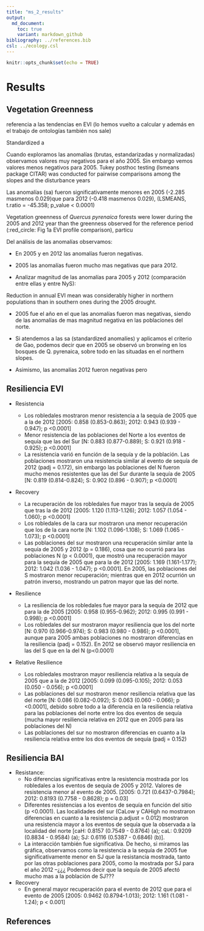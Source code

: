 ```yaml
---
title: "ms_2_results"
output:  
  md_document:
    toc: true
    variant: markdown_github
bibliography: ../references.bib
csl: ../ecology.csl
---
```


```r
knitr::opts_chunk$set(echo = TRUE)
```

# Results

## Vegetation Greenness

referencia a las tendencias en EVI (lo hemos vuelto a calcular y además en el trabajo de ontologías también nos sale)


Standardized a

Cuando exploramos las anomalías (brutas, estandarizadas y normalizadas) observamos valores muy negativos para el año 2005. Sin embargo vemos valores menos negativos para 2005. Tukey posthoc testing (lsmeans package CITAR) was conducted for pairwise comparisons among the slopes and the disturbance years 

Las anomalías (sa) fueron significativamente menores en 2005 (-2.285 masmenos 0.029)que para 2012 (-0.418 masmenos 0.029), (LSMEANS, t.ratio = -45.358; p_value < 0.0001)

Vegetation greenness of *Quercus pyrenaica* forests were lower during the 2005 and 2012 year than the greenness observed for the reference period (:red_circle: Fig 1a EVI profile comparison), particu


Del análisis de las anomalías observamos:

* En 2005 y en 2012 las anomalías fueron negativas. 
* 2005 las anomalías fueron mucho mas negativas que para 2012. 

* Analizar magnitud de las anomalías para 2005 y 2012 (comparación entre ellas y entre NyS): 


Reduction in annual EVI mean was considerably higher in northern populations than in southern ones during the 2005 drought. 



* 2005 fue el año en el que las anomalías fueron mas negativas, siendo de las anomalías de mas magnitud negativa en las poblaciones del norte. 

* Si atendemos a las sa (standardized anomalíes) y aplicamos el criterio de Gao, podemos decir que en 2005 se observó un bronwing en los bosques de Q. pyrenaica, sobre todo en las situadas en el northern slopes. 

* Asimismo, las anomalías 2012 fueron negativas pero 



## Resiliencia EVI 


* Resistencia

    * Los robledales mostraron menor resistencia a la sequía de 2005 que a la de 2012 [2005: 0.858 (0.853-0.863); 2012: 0.943 (0.939 - 0.947); p <0.0001]
    * Menor resistencia de las poblaciones del Norte a los eventos de sequía que las del Sur [N: 0.883 (0.877-0.889); S: 0.921 (0.918 - 0.925); p <0.0001]
    * La resistencia varió en función de la sequía y de la población. Las poblaciones mostraron una resistencia similar al evento de sequía de 2012 (padj = 0.172), sin embargo las poblaciones del N fueron mucho menos resistentes que las del Sur durante la sequía de 2005  [N: 0.819 (0.814-0.824); S: 0.902 (0.896 - 0.907); p <0.0001]

* Recovery 
    
    * La recuperación de los robledales fue mayor tras la sequía de 2005 que tras la de 2012 [2005: 1.120 (1.113-1.126); 2012: 1.057 (1.054 - 1.060); p <0.0001]
    * Los robledales de la cara sur mostraron una menor recuperación que los de la cara norte [N: 1.102 (1.096-1.108); S: 1.069 (1.065 - 1.073); p <0.0001]
    * Las poblaciones del sur mostraron una recuperación similar ante la sequía de 2005 y 2012 (p = 0.186), cosa que no ocurrió para las poblaciones N (p < 0.0001), que mostró una recuperación mayor para la sequía de 2005 que para la de 2012 [2005: 1.169 (1.161-1.177); 2012: 1.042 (1.036 - 1.047); p <0.0001]. En 2005, las poblaciones del S mostraron menor recuperación; mientras que en 2012 ocurrión un patrón inverso, mostrando un patron mayor que las del norte. 


* Resilience 

    * La resiliencia de los robledales fue mayor para la sequía de 2012 que para la de 2005 [2005: 0.958 (0.955-0.962); 2012: 0.995 (0.991 - 0.998); p <0.0001]  
    * Los robledales del sur mostraron mayor resiliencia que los del norte [N: 0.970 (0.966-0.974); S: 0.983 (0.980 - 0.986); p <0.0001], aunque para 2005 ambas poblaciones no mostraron diferencias en la resiliencia (padj = 0.152). En 2012 se observó mayor resiliencia en las del S que en la del N (p<0.0001)

* Relative Resilience 

  * Los robledales mostraron mayor resiliencia relativa a la sequía de 2005 que a la de 2012 [2005: 0.099 (0.095-0.105); 2012: 0.053 (0.050 - 0.056); p <0.0001]  
  * Las poblaciones del sur mostraron menor resiliencia relativa que las del norte [N: 0.086 (0.082-0.092); S: 0.063 (0.060 - 0.066); p <0.0001], debido sobre todo a la diferencia en la resiliencia relativa para las poblaciones del norte entre los dos eventos de sequía (mucha mayor resiliencia relativa en 2012 que en 2005 para las poblaciones del N)
  * Las poblaciones del sur no mostraron diferencias en cuanto a la resiliencia relativa entre los dos eventos de sequía (padj = 0.152)


## Resiliencia BAI 

* Resistance: 
  * No diferencias significativas entre la resistencia mostrada por los robledales a los eventos de sequía de 2005 y 2012. Valores de resistencia menor al evento de 2005. [2005: 0.721 (0.6437-0.7984); 2012: 0.8193 (0.7758 - 0.8628); p = 0.03]
  * Diferentes resistencias a los eventos de sequía en función del sitio (p <0.0001). Las localidades del sur (CaLow y CAHigh no mostraron diferencias en cuanto a la resistencia p.adjust = 0.012) mostraron una resistencia mayor a los eventos de sequía que la observada a la localidad del norte [caH: 0.8157 (0.7549 - 0.8764) (a); caL: 0.9209 (0.8834 - 0.9584) (a); SJ: 0.6116 (0.5387 - 0.6846) (b)].
  * La interacción también fue significativa. De hecho, si miramos las gráfica, observamos como la resistencia a la sequía de 2005 fue significativamente menor en SJ que la resistancia mostrada, tanto por las otras poblaciones para 2005, como la mostrada por SJ para el año 2012 --¿¿¿ Podemos decir que la sequía de 2005 afectó mucho mas a la población de SJ??? 


* Recovery 
    * En general mayor recuperación para el evento de 2012 que para el evento de 2005 [2005: 0.9462 (0.8794-1.013); 2012: 1.161 (1.081 - 1.24); p < 0.001]




## References 
